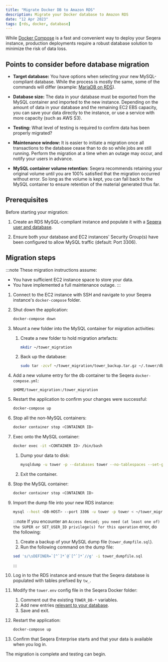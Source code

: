 ```yaml
---
title: "Migrate Docker DB to Amazon RDS"
description: Migrate your Docker database to Amazon RDS
date: "12 Apr 2023"
tags: [rds, docker, database]
---
```


While [Docker Compose](../docker-compose.mdx) is a fast and convenient way to deploy your Seqera instance, production deployments require a robust database solution to minimize the risk of data loss.

## Points to consider before database migration

- **Target database:** You have options when selecting your new MySQL-compliant database. While the process is mostly the same, some of the commands will differ (example: [MariaDB on RDS](../configuration/overview.mdx#seqera-and-redis-databases)).

- **Database size:** The data in your database must be exported from the MySQL container and imported to the new instance. Depending on the amount of data in your database and the remaining EC2 EBS capacity, you can save your data directly to the instance, or use a service with more capacity (such as AWS S3).

- **Testing:** What level of testing is required to confirm data has been properly migrated?

- **Maintenance window:** It is easier to initiate a migration once all transactions to the database cease than to do so while jobs are still running. Perform the migration at a time when an outage may occur, and notify your users in advance.

- **MySQL container volume retention:** Seqera recommends retaining your original volume until you are 100% satisfied that the migration occurred without error. So long as the volume is kept, you can fall back to the MySQL container to ensure retention of the material generated thus far.

## Prerequisites

Before starting your migration:

1. Create an RDS MySQL-compliant instance and populate it with a [Seqera user and database](../configuration/overview.mdx#seqera-and-redis-databases).

2. Ensure both your database and EC2 instances' Security Group(s) have been configured to allow MySQL traffic (default: Port 3306).

## Migration steps

:::note
These migration instructions assume:

- You have sufficient EC2 instance space to store your data.
- You have implemented a full maintenance outage.
:::

1. Connect to the EC2 instance with SSH and navigate to your Seqera instance's `docker-compose` folder.

2. Shut down the application:

   ```bash
   docker-compose down
   ```

3. Mount a new folder into the MySQL container for migration activities:

   1. Create a new folder to hold migration artefacts:

      ```bash
      mkdir ~/tower_migration
      ```

   2. Back up the database:

      ```bash
      sudo tar -zcvf ~/tower_migration/tower_backup.tar.gz ~/.tower/db/mysql
      ```

4. Add a new volume entry for the db container to the Seqera `docker-compose.yml`:

   ```
   $HOME/tower_migration:/tower_migration
   ```

5. Restart the application to confirm your changes were successful:

   ```bash
   docker-compose up
   ```

6. Stop all the non-MySQL containers:

   ```bash
   docker container stop <CONTAINER ID>
   ```

7. Exec onto the MySQL container:

   ```bash
   docker exec -it <CONTAINER ID> /bin/bash
   ```

   1. Dump your data to disk:

      ```bash
      mysqldump -u tower -p --databases tower --no-tablespaces --set-gtid-purged=OFF > /tower_migration/tower_dumpfile.sql
      ```

   2. Exit the container.

8. Stop the MySQL container:

   ```bash
   docker container stop <CONTAINER ID>
   ```

9. Import the dump file into your new RDS instance:

   ```bash
   mysql --host <DB-HOST> --port 3306 -u tower -p tower < ~/tower_migration/tower_dumpfile.sql
   ```

   :::note
   If you encounter an `Access denied; you need (at least one of) the SUPER or SET_USER_ID privilege(s) for this operation` error, do the following:

   1. Create a backup of your MySQL dump file (`tower_dumpfile.sql`).
   2. Run the following command on the dump file:
   ```bash
   sed 's/\sDEFINER=`[^`]*`@`[^`]*`//g' -i tower_dumpfile.sql
   ```
   :::
   
10. Log in to the RDS instance and ensure that the Seqera database is populated with tables prefixed by `tw_`.

11. Modify the `tower.env` config file in the Seqera Docker folder:

    1. Comment out the existing `TOWER_DB-*` variables.
    2. Add new entries [relevant to your database](../configuration/overview.mdx#seqera-and-redis-databases).
    3. Save and exit.

12. Restart the application:

    ```bash
    docker-compose up
    ```

13. Confirm that Seqera Enterprise starts and that your data is available when you log in.

The migration is complete and testing can begin.

